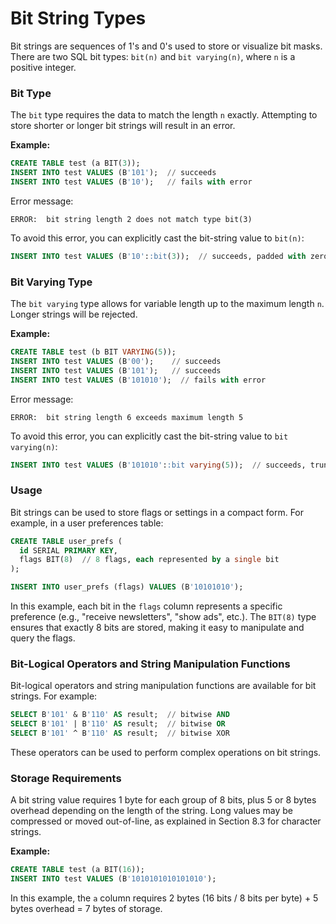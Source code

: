 # Bit String Types

Bit strings are sequences of 1's and 0's used to store or visualize bit masks. There are two SQL bit types: `bit(n)` and `bit varying(n)`, where `n` is a positive integer.

### Bit Type

The `bit` type requires the data to match the length `n` exactly. Attempting to store shorter or longer bit strings will result in an error.

**Example:**

```sql
CREATE TABLE test (a BIT(3));
INSERT INTO test VALUES (B'101');  // succeeds
INSERT INTO test VALUES (B'10');   // fails with error
```

Error message:

```
ERROR:  bit string length 2 does not match type bit(3)
```

To avoid this error, you can explicitly cast the bit-string value to `bit(n)`:

```sql
INSERT INTO test VALUES (B'10'::bit(3));  // succeeds, padded with zeros
```

### Bit Varying Type

The `bit varying` type allows for variable length up to the maximum length `n`. Longer strings will be rejected.

**Example:**

```sql
CREATE TABLE test (b BIT VARYING(5));
INSERT INTO test VALUES (B'00');    // succeeds
INSERT INTO test VALUES (B'101');   // succeeds
INSERT INTO test VALUES (B'101010');  // fails with error
```

Error message:

```
ERROR:  bit string length 6 exceeds maximum length 5
```

To avoid this error, you can explicitly cast the bit-string value to `bit varying(n)`:

```sql
INSERT INTO test VALUES (B'101010'::bit varying(5));  // succeeds, truncated to 5 bits
```

### Usage

Bit strings can be used to store flags or settings in a compact form. For example, in a user preferences table:

```sql
CREATE TABLE user_prefs (
  id SERIAL PRIMARY KEY,
  flags BIT(8)  // 8 flags, each represented by a single bit
);

INSERT INTO user_prefs (flags) VALUES (B'10101010');
```

In this example, each bit in the `flags` column represents a specific preference (e.g., "receive newsletters", "show ads", etc.). The `BIT(8)` type ensures that exactly 8 bits are stored, making it easy to manipulate and query the flags.

### Bit-Logical Operators and String Manipulation Functions

Bit-logical operators and string manipulation functions are available for bit strings. For example:

```sql
SELECT B'101' & B'110' AS result;  // bitwise AND
SELECT B'101' | B'110' AS result;  // bitwise OR
SELECT B'101' ^ B'110' AS result;  // bitwise XOR
```

These operators can be used to perform complex operations on bit strings.

### Storage Requirements

A bit string value requires 1 byte for each group of 8 bits, plus 5 or 8 bytes overhead depending on the length of the string. Long values may be compressed or moved out-of-line, as explained in Section 8.3 for character strings.

**Example:**

```sql
CREATE TABLE test (a BIT(16));
INSERT INTO test VALUES (B'1010101010101010');
```

In this example, the `a` column requires 2 bytes (16 bits / 8 bits per byte) + 5 bytes overhead = 7 bytes of storage.
